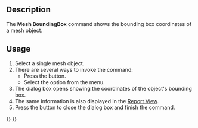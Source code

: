 <languages/>

{{Docnav
|[[Mesh_EvaluateSolid|EvaluateSolid]]
|[[Mesh_VertexCurvature|VertexCurvature]]
|[[Mesh_Workbench|Mesh]]
|IconL=Mesh_EvaluateSolid.svg
|IconR=Mesh_VertexCurvature.svg
|IconC=Workbench_Mesh.svg
}}

{{GuiCommand
|Name=Mesh BoundingBox
|MenuLocation=Meshes → Analyze → Boundings Info
|Workbenches=[[Mesh_Workbench|Mesh]]
}}

==Description==

The '''Mesh BoundingBox''' command shows the bounding box coordinates of a mesh object.

==Usage==

# Select a single mesh object.
# There are several ways to invoke the command:
#* Press the {{Button|[[Image:Mesh_BoundingBox.svg|16px]] [[Mesh_BoundingBox|Boundings Info]]}} button.
#* Select the {{MenuCommand|Meshes → Analyze → [[Image:Mesh_BoundingBox.svg|16px]] Boundings Info}} option from the menu.
# The {{MenuCommand|Boundings}} dialog box opens showing the coordinates of the object's bounding box.
# The same information is also displayed in the [[Report_view|Report View]].
# Press the {{Button|OK}} button to close the dialog box and finish the command.


{{Docnav
|[[Mesh_EvaluateSolid|EvaluateSolid]]
|[[Mesh_VertexCurvature|VertexCurvature]]
|[[Mesh_Workbench|Mesh]]
|IconL=Mesh_EvaluateSolid.svg
|IconR=Mesh_VertexCurvature.svg
|IconC=Workbench_Mesh.svg
}}

{{Mesh Tools navi{{#translation:}}}}
{{Userdocnavi{{#translation:}}}}
{{clear}}